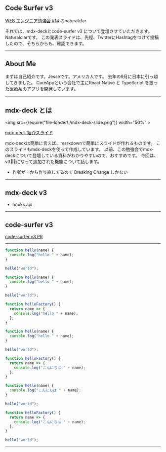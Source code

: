 
<Head>
  <Meta
    title="mdx-deck-code-surfer-v3"
    description="Showcase for mdx-deck and code-surfer v3"
    publishedAt={new Date("2019-08-29").toISOString()}
    host="https://code-surfer-v3.naturalclar.now.sh"
  />
</Head>

## Code Surfer v3

[WEB エンジニア勉強会 #14](https://web-engineer-meetup.connpass.com/event/141700/)
@naturalclar

<Notes>
  それでは、mdx-deckとcode-surfer v3
  について登壇させていただきます。Naturalclarです。
  この発表スライドは、先程、TwitterにHashtagをつけて投稿したので、そちらからも、確認できます。
</Notes>

---

## About Me

<Avatar />

<Profile />

<Notes>
  まずは自己紹介です。Jesseです。アメリカ人です。
  去年の9月に日本に引っ越してきました。 CureAppという会社で主にReact Native と
  TypeScript を扱った医療系のアプリを開発しています。
</Notes>

---

## mdx-deck とは

<img src={require("file-loader!./mdx-deck-slide.png")} width="50%" >

[mdx-deck 紹介スライド](https://takumon.github.io/mdx-deck-sample/)

<Notes>
  mdx-deckは簡単に言えば、markdownで簡単にスライドが作れるものです。
  このスライドもmdx-deckを使って作成しています。
  以前、この勉強会でmdx-deckについて登壇している資料がわかりやすいので、おすすめです。
  今回は、v3になって追加された機能について話します。
</Notes>

- 作者が一から作り直してるので Breaking Change しかない

---

## mdx-deck v3

- hooks api

---

## code-surfer v3

[code-surfer v3 PR](https://github.com/pomber/code-surfer/pull/58)

---

<CodeSurferLayout>

```js title="タイトルつけれる"
function hello(name) {
  console.log("hello " + name);
}

hello("world");
```

```js 1:3 subtitle="字幕も今まで通りつけれる"
function hello(name) {
  console.log("hello " + name);
}

hello("world");
```

```js subtitle="前のページとのDiffを取って、新しく追加されたコードを挿入"
function helloFactory() {
  return name => {
    console.log("hello " + name);
  };
}

function hello(name) {
  console.log("hello " + name);
}

hello("world");
```

```js subtitle="変更があった箇所は差し替えられる"
function helloFactory() {
  return name => {
    console.log("こんにちは " + name);
  };
}

function hello(name) {
  console.log("こんにちは " + name);
}

hello("world");
```

```js 1:7 subtitle="削除されたところは消える"
function helloFactory() {
  return name => {
    console.log("こんにちは " + name);
  };
}

hello("world");
```

</CodeSurferLayout>

---
